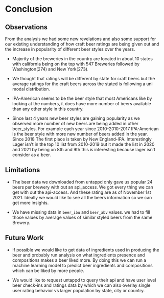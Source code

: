 # Conclusion

## Observations

From the analysis we had some new revelations and also some support for our existing understanding of how craft beer ratings are being given out and the increase in popularity of different beer styles over the years.

-   Majority of the breweries in the country are located in about 10 states with california being on the top with 547 Breweries followed by Washington(274) and New York(273).

-   We thought that ratings will be different by state for craft beers but the average ratings for the craft beers across the stated is following a uni modal distribution.

-   IPA-American seems to be the beer style that most Americans like by looking at the numbers, it does have more number of beers available than any other style in this country.

-   Since last 4 years new beer styles are gaining popularity as we observed more number of new beers are being added in other beer_styles. For example each year since 2010-2010-2017 IPA-American is the beer style with more new number of beers added in the year. Since 2018 The first place is taken by New England-IPA. Interestingly Lager isn't in the top 10 list from 2010-2019 but it made the list in 2020 and 2021 by being on 8th and 9th this is interesting because lager isn't consider as a beer.

## Limitations

-   The beer data we downloaded from untappd only gave us popular 24 beers per brewery with out an api_access. We got every thing we can get with out the api-access. And these rating are as of November 1st 2021. Ideally we would like to see all the beers information so we can get more insights.

-   We have missing data in `beer_ibu` and `beer_abv` values. we had to fill those values by average values of similar styled beers from the same Brewery.

## Future Work

-   If possible we would like to get data of ingredients used in producing the beer and probably run analysis on what ingredients presence and compositions makes a beer liked more. By doing this we can run a machine learning model to predict beer ingredients and compositions which can be liked by more people.

-   We would like to request untappd to query their api and have user level beer check-ins and ratings data by which we can also overlay single user rating behavior vs larger population by state, city or country.
